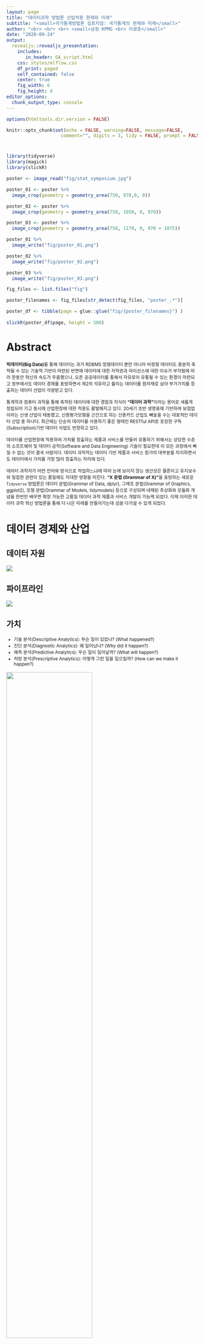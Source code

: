```yaml
---
layout: page
title: "데이터과학 방법론 산업적용 현재와 미래"
subtitle: "<small>국가통계방법론 심포지엄: 국가통계의 현재와 미래</small>"
author: "<br> <br> <br> <small>삼정 KPMG <br> 이광춘</small>"
date: "2020-09-24"
output:
  revealjs::revealjs_presentation:
    includes:
       in_header: GA_script.html
    css: styles/mlflow.css
    df_print: paged
    self_contained: false
    center: true
    fig_width: 6
    fig_height: 4
editor_options: 
  chunk_output_type: console
---
```


```r
options(htmltools.dir.version = FALSE)

knitr::opts_chunk$set(echo = FALSE, warning=FALSE, message=FALSE,
                    comment="", digits = 3, tidy = FALSE, prompt = FALSE, fig.align = 'center')

```

# 

```r
library(tidyverse)
library(magick)
library(slickR)

poster <- image_read("fig/stat_symposium.jpg")

poster_01 <- poster %>% 
  image_crop(geometry = geometry_area(750, 970,0, 0))

poster_02 <- poster %>% 
  image_crop(geometry = geometry_area(750, 1050, 0, 970))

poster_03 <- poster %>% 
  image_crop(geometry = geometry_area(750, 1170, 0, 970 + 1075))

poster_01 %>% 
  image_write("fig/poster_01.png")

poster_02 %>% 
  image_write("fig/poster_02.png")

poster_03 %>% 
  image_write("fig/poster_03.png")

fig_files <- list.files("fig")

poster_filenames <- fig_files[str_detect(fig_files, "poster_.*")]

poster_df <- tibble(page = glue::glue("fig/{poster_filenames}") )
  
slickR(poster_df$page, height = 500)

```


# Abstract

<p style="text-align:left;"> 
<small>
 **빅데이터(Big Data)**를 통해 데이터는 과거 RDBMS 정형데이터 뿐만 아니라 비정형 데이터도 충분히 축적될 수 있는 기술적 기반이 마련된 반면에 데이터에 대한 저작권과 라이선스에 대한 이슈가 부각됨에 따라 한동안 혁신의 속도가 주춤했으나, 오픈 공공데이터를 통해서 자유로이 유통될 수 있는 환경이 마련되고 정부에서도 데이터 경제를 표방하면서 제2의 석유라고 불리는 데이터를 원자재로 삼아 부가가치를 창출하는 데이터 산업이 각광받고 있다.
<br>
<br>
  통계학과 컴퓨터 과학을 통해 축적된 데이터에 대한 경험과 지식이 **"데이터 과학"**이라는 용어로 새롭게 정립되어 가고 동시에 산업현장에 대한 적용도 활발해지고 있다. 20세기 초반 생명표에 기반하여 보험업이라는 신생 산업이 태동했고, 신용평가모형을 근간으로 하는 신용카드 산업도 빼놓을 수는 대표적인 데이터 산업 중 하나다. 최근에는 단순히 데이터를 사용하기 좋은 형태인 RESTful API로 포장한 구독(Subscription)기반 데이터 사업도 번창하고 있다.
<br>
<br>
  데이터를 산업현장에 적용하여 가치를 창출하는 제품과 서비스를 만들어 유통하기 위해서는 상당한 수준의 소프트웨어 및 데이터 공학(Software and Data Engineering) 기술이 필요한데 이 모든 과정에서 빠질 수 없는 것이 결국 사람이다. 데이터 과학자는 데이터 기반 제품과 서비스 원가의 대부분을 차지하면서도 데이터에서 가치를 가장 많이 창출하는 자리에 있다. 
<br>
<br>
  데이터 과학자가 어떤 언어와 방식으로 작업하느냐에 따라 눈에 보이지 않는 생산성은 물론이고 유지보수와 밀접한 관련이 있는 품질에도 지대한 영향을 미친다. **"X 문법 (Grammar of X)"**을 표방하는 새로운 `Tidyverse` 방법론은 데이터 문법(Grammar of Data, dplyr), 그래프 문법(Grammar of Graphics, ggplot2), 모형 문법(Grammar of Models, tidymodels) 등으로 구성되며 내재된 추상화와 모듈화 개념을 한번만 배우면 확장 가능한 고품질 데이터 과학 제품과 서비스 개발이 가능케 되었다. 이제 이러한 데이터 과학 혁신 방법론을 통해 더 나은 미래를 만들어가는데 성큼 다가설 수 있게 되었다. 
</small>
</p>

# 데이터 경제와 산업

## 데이터 자원

![](fig/economist-bigdata-oil.png)

## 파이프라인

![](fig/data-economy-industry.png)

## 가치 {#data-value}

<small>
<ul>
  <li>기술 분석(Descriptive Analytics): 무슨 일이 있었나? (What happened?)</li>
  <li>진단 분석(Diagnostic Analytics): 왜 일어났나? (Why did it happen?)</li>
  <li>예측 분석(Predictive Analytics): 무슨 일이 일어날까? (What will happen?)</li>
  <li>처방 분석(Prescriptive Analytics): 어떻게 그런 일을 일으킬까? (How can we make it happen?)</li>
</ul>
</small>

![](fig/ds-gartner.png){#id .class width="67%"}

## 비용 {#data-science-cost}

![](fig/data-science-cost.png){#id .class width="77%"}

## 자동화 

![](fig/automated-machine-learning.png){#id .class width="77%"}

# `Tidyverse`

## (비)정형 데이터와 함수

```r
library(tidyverse)
library(slickR)

file_path <- c("fig/intree-xy.png", "fig/intree-xy-x.png", "fig/intree-xy-y.png", "fig/intree-xy-f.png")

y_fx_df <- tibble(img_path = file_path)

slickR(y_fx_df$img_path, height = 350) 
```

## 데이터 사이언스 운영체제

![tidyverse 운영체제](fig/tidyvese_os.png){#id .class width=80% height=80%}

[이광춘 ( 삼정 KPMG 상무), "데이터 사이언스 운영체제 - `tidyverse`", 한국통계학회 소식지 2019년 10월호](https://statkclee.github.io/ds-authoring/ds-stat-tidyverse.html)

## 작업 흐름

![Tidyverse 데이터 사이언스 작업흐름](fig/maso_tidyverse.png){#id .class width=100%}

## 기계학습 알고리즘

![](fig/programming_machine_learning_comparison.png)

## CRISP-DM &rarr; MDP

![](fig/DALEXverse.png)

# X 문법 (Grammar of X)

## 글쓰기 문법: `Rmd`

## 데이터 문법: `dplyr`

## 그래프 문법: `ggplot2`

## 테이블 문법: `gt`

## 모형 문법: `tidymodels`

## 텍스트 문법: `tidytext`

## 지도: `sf`
